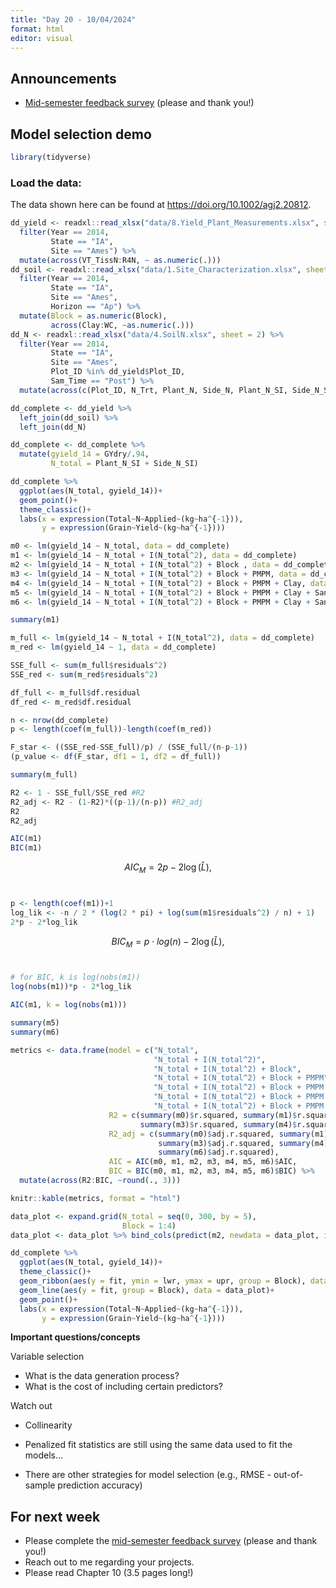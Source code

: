 ```yaml
---
title: "Day 20 - 10/04/2024"
format: html
editor: visual
---
```


## Announcements  

- [Mid-semester feedback survey](https://forms.gle/5W3AWhzrEtoysn3P6) (please and thank you!)

## Model selection demo  

```r
library(tidyverse)
```

### Load the data:  

The data shown here can be found at [https://doi.org/10.1002/agj2.20812](https://doi.org/10.1002/agj2.20812).  

```r
dd_yield <- readxl::read_xlsx("data/8.Yield_Plant_Measurements.xlsx", sheet = 2) %>%
  filter(Year == 2014, 
         State == "IA", 
         Site == "Ames") %>% 
  mutate(across(VT_TissN:R4N, ~ as.numeric(.)))
dd_soil <- readxl::read_xlsx("data/1.Site_Characterization.xlsx", sheet = 2) %>% 
  filter(Year == 2014, 
         State == "IA", 
         Site == "Ames", 
         Horizon == "Ap") %>% 
  mutate(Block = as.numeric(Block), 
         across(Clay:WC, ~as.numeric(.)))
dd_N <- readxl::read_xlsx("data/4.SoilN.xlsx", sheet = 2) %>% 
  filter(Year == 2014, 
         State == "IA", 
         Site == "Ames", 
         Plot_ID %in% dd_yield$Plot_ID, 
         Sam_Time == "Post") %>% 
  mutate(across(c(Plot_ID, N_Trt, Plant_N, Side_N, Plant_N_SI, Side_N_SI), ~as.numeric(.)))
```


```r
dd_complete <- dd_yield %>% 
  left_join(dd_soil) %>% 
  left_join(dd_N)

dd_complete <- dd_complete %>% 
  mutate(gyield_14 = GYdry/.94, 
         N_total = Plant_N_SI + Side_N_SI)
```

```r
dd_complete %>% 
  ggplot(aes(N_total, gyield_14))+
  geom_point()+
  theme_classic()+
  labs(x = expression(Total~N~Applied~(kg~ha^{-1})),
       y = expression(Grain~Yield~(kg~ha^{-1})))
```

```r
m0 <- lm(gyield_14 ~ N_total, data = dd_complete)
m1 <- lm(gyield_14 ~ N_total + I(N_total^2), data = dd_complete)
m2 <- lm(gyield_14 ~ N_total + I(N_total^2) + Block , data = dd_complete)
m3 <- lm(gyield_14 ~ N_total + I(N_total^2) + Block + PMPM, data = dd_complete)
m4 <- lm(gyield_14 ~ N_total + I(N_total^2) + Block + PMPM + Clay, data = dd_complete)   
m5 <- lm(gyield_14 ~ N_total + I(N_total^2) + Block + PMPM + Clay + Sand, data = dd_complete)
m6 <- lm(gyield_14 ~ N_total + I(N_total^2) + Block + PMPM + Clay + Sand + Silt, data = dd_complete)
```

```r
summary(m1)
```

```r
m_full <- lm(gyield_14 ~ N_total + I(N_total^2), data = dd_complete)
m_red <- lm(gyield_14 ~ 1, data = dd_complete)

SSE_full <- sum(m_full$residuals^2)
SSE_red <- sum(m_red$residuals^2)

df_full <- m_full$df.residual
df_red <- m_red$df.residual

n <- nrow(dd_complete)
p <- length(coef(m_full))-length(coef(m_red))

F_star <- ((SSE_red-SSE_full)/p) / (SSE_full/(n-p-1))
(p_value <- df(F_star, df1 = 1, df2 = df_full))

summary(m_full)
```

```r
R2 <- 1 - SSE_full/SSE_red #R2
R2_adj <- R2 - (1-R2)*((p-1)/(n-p)) #R2_adj
R2
R2_adj
```

```r
AIC(m1)
BIC(m1)
```

$$AIC_M = 2p - 2\log(\hat{L}),$$\

```r
p <- length(coef(m1))+1
log_lik <- -n / 2 * (log(2 * pi) + log(sum(m1$residuals^2) / n) + 1)
2*p - 2*log_lik
```

$$BIC_M = p \cdot log(n) - 2\log(\hat{L}),$$\


```r
# for BIC, k is log(nobs(m1))
log(nobs(m1))*p - 2*log_lik

AIC(m1, k = log(nobs(m1)))
```

```r
summary(m5)
summary(m6)
```

```r
metrics <- data.frame(model = c("N_total", 
                                "N_total + I(N_total^2)",
                                "N_total + I(N_total^2) + Block",
                                "N_total + I(N_total^2) + Block + PMPM", 
                                "N_total + I(N_total^2) + Block + PMPM + Clay", 
                                "N_total + I(N_total^2) + Block + PMPM + Clay + Sand", 
                                "N_total + I(N_total^2) + Block + PMPM + Clay + Sand + Silt"),
                      R2 = c(summary(m0)$r.squared, summary(m1)$r.squared, summary(m2)$r.squared, 
                             summary(m3)$r.squared, summary(m4)$r.squared, summary(m5)$r.squared, summary(m6)$r.squared),
                      R2_adj = c(summary(m0)$adj.r.squared, summary(m1)$adj.r.squared, summary(m2)$adj.r.squared,
                                 summary(m3)$adj.r.squared, summary(m4)$adj.r.squared, summary(m5)$adj.r.squared,
                                 summary(m6)$adj.r.squared),
                      AIC = AIC(m0, m1, m2, m3, m4, m5, m6)$AIC,
                      BIC = BIC(m0, m1, m2, m3, m4, m5, m6)$BIC) %>% 
  mutate(across(R2:BIC, ~round(., 3)))

knitr::kable(metrics, format = "html")
```

```r
data_plot <- expand.grid(N_total = seq(0, 300, by = 5), 
                         Block = 1:4)
data_plot <- data_plot %>% bind_cols(predict(m2, newdata = data_plot, interval = "confidence"))
```

```r
dd_complete %>% 
  ggplot(aes(N_total, gyield_14))+
  theme_classic()+
  geom_ribbon(aes(y = fit, ymin = lwr, ymax = upr, group = Block), data = data_plot, alpha = .15)+
  geom_line(aes(y = fit, group = Block), data = data_plot)+
  geom_point()+
  labs(x = expression(Total~N~Applied~(kg~ha^{-1})),
       y = expression(Grain~Yield~(kg~ha^{-1})))
```

::: {.alert .alert-info}
<strong>Important questions/concepts</strong>  

Variable selection  

- What is the data generation process?  
- What is the cost of including certain predictors?  

Watch out  

- Collinearity   
- Penalized fit statistics are still using the same data used to fit the models...  

- There are other strategies for model selection (e.g., RMSE - out-of-sample prediction accuracy)   

:::

## For next week  

- Please complete the [mid-semester feedback survey](https://forms.gle/5W3AWhzrEtoysn3P6) (please and thank you!)  
- Reach out to me regarding your projects.   
- Please read Chapter 10 (3.5 pages long!)  
